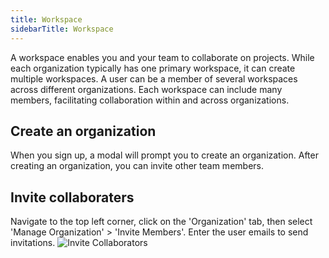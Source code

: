 ```yaml
---
title: Workspace
sidebarTitle: Workspace
---
```


A workspace enables you and your team to collaborate on projects. While each organization typically has one primary workspace, it can create multiple workspaces. A user can be a member of several workspaces across different organizations. Each workspace can include many members, facilitating collaboration within and across organizations.

## Create an organization

When you sign up, a modal will prompt you to create an organization. After creating an organization, you can invite other team members.

## Invite collaboraters

Navigate to the top left corner, click on the 'Organization' tab, then select 'Manage Organization' > 'Invite Members'. Enter the user emails to send invitations.
![Invite Collaborators](images/invite_member.gif)
